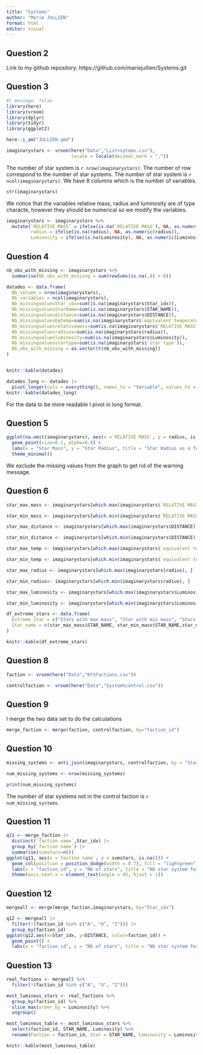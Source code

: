 ```yaml
---
title: "Systems"
author: "Marie JULLIEN"
format: html
editor: visual
---
```


## Question 2
Link to my github repository: https://github.com/mariejullien/Systems.git

## Question 3
```r
#| message: false
library(here)
library(vroom)
library(dplyr)
library(tidyr)
library(ggplot2)
```

```r
here::i_am("JULLIEN.qmd")
```


```r
imaginarystars <- vroom(here("Data","List+sytems.csv"),
                        locale = locale(decimal_mark = ","))
```
The number of star system is `r nrow(imaginarystars)`.
The number of row correspond to the number of star systems. 
The number of star system is `r ncol(imaginarystars)`.
We have 8 columns which is the number of variables. 

```r
str(imaginarystars)
```

We notice that the variables relative mass, radius and luminosity are of type characte, however they should be numerical so we modify the variables. 

```r
imaginarystars <- imaginarystars %>%
  mutate(`RELATIVE MASS` = ifelse(is.na(`RELATIVE MASS`), NA, as.numeric(`RELATIVE MASS`)),
         radius = ifelse(is.na(radius), NA, as.numeric(radius)),
         Luminosity = ifelse(is.na(Luminosity), NA, as.numeric(Luminosity)))

```

## Question 4
```r
nb_obs_with_missing <- imaginarystars %>%
  summarise(Nb_obs_with_missing = sum(rowSums(is.na(.)) > 0))

datades <- data.frame(
  Nb_column = nrow(imaginarystars),
  Nb_variables = ncol(imaginarystars),
  Nb_missingvaluesStar_idx=sum(is.na(imaginarystars$Star_idx)),
  Nb_missingvaluesStarName=sum(is.na(imaginarystars$STAR_NAME)),
  Nb_missingvaluesdistance=sum(is.na(imaginarystars$DISTANCE)),
  Nb_missingvaluesEqtemp=sum(is.na(imaginarystars$`equivalent temperature`)),
  Nb_missingvaluesrelativemass=sum(is.na(imaginarystars$`RELATIVE MASS`)),
  Nb_missingvaluesradiusx=sum(is.na(imaginarystars$radius)),
  Nb_missingvaluesluminosity=sum(is.na(imaginarystars$Luminosity)),
  Nb_missingvaluesstartype=sum(is.na(imaginarystars$`star type`)),
  Nb_obs_with_missing = as.vector(t(nb_obs_with_missing))
)


knitr::kable(datades)

```
```r
datades_long <- datades |>
  pivot_longer(cols = everything(), names_to = "Variable", values_to = "Value")
knitr::kable(datades_long)
```
For the data to be more readable I pivot in long format. 


## Question 5
```r
ggplot(na.omit(imaginarystars), aes(x =`RELATIVE MASS`, y = radius, is.na())) +
  geom_point(size=0.1, alpha=0.8) +  
  labs(x = "Star Mass", y = "Star Radius", title = "Star Radius as a function of Mass") +
  theme_minimal()
```

We exclude the missing values from the graph to get rid of the warning message. 

## Question 6


```r
star_max_mass <- imaginarystars[which.max(imaginarystars$`RELATIVE MASS`), ]

star_min_mass <- imaginarystars[which.min(imaginarystars$`RELATIVE MASS`), ]

star_max_distance <- imaginarystars[which.max(imaginarystars$DISTANCE), ]

star_min_distance <- imaginarystars[which.min(imaginarystars$DISTANCE), ]

star_max_temp <- imaginarystars[which.max(imaginarystars$`equivalent temperature`), ]

star_min_temp <- imaginarystars[which.min(imaginarystars$`equivalent temperature`), ]

star_max_radius <- imaginarystars[which.max(imaginarystars$radius), ]

star_min_radius<- imaginarystars[which.min(imaginarystars$radius), ]

star_max_luminosity <- imaginarystars[which.max(imaginarystars$Luminosity), ]

star_min_luminosity <- imaginarystars[which.min(imaginarystars$Luminosity), ]

```


```r
df_extreme_stars <- data.frame(
  Extreme_star = c("Stars with max mass", "Star with min mass", "Stars with max distance", "Stars with min distance", "Star max temp","Star min temp","Stars max radius", "Stars min radius", "Star max luminosity", "Stars min luminosity"),
  Star_name = c(star_max_mass$STAR_NAME, star_min_mass$STAR_NAME,star_max_distance$STAR_NAME, star_min_distance$STAR_NAME, star_max_temp$STAR_NAME, star_min_temp$STAR_NAME, star_max_radius$STAR_NAME, star_min_radius$STAR_NAME, star_max_luminosity$STAR_NAME, star_min_luminosity$STAR_NAME )
)

knitr::kable(df_extreme_stars)


```

## Question 8
```r
faction <- vroom(here("Data","bt%factions.csv"))
```
```r
controlfaction <- vroom(here("Data","System%control.csv"))
```
## Question 9
I merge the two data set to do the calculations 
```r
merge_faction <- merge(faction, controlfaction, by="faction_id")

```

## Question 10
```r
missing_systems <- anti_join(imaginarystars, controlfaction, by = "Star_idx")

num_missing_systems <- nrow(missing_systems)

print(num_missing_systems)

```
The number of star systems not in the control faction is `r num_missing_systems`.


## Question 11
```r
q11 <- merge_faction |>
  distinct(`faction name`,Star_idx) |>
  group_by(`faction name`) |>
  summarise(sumstars=n())
ggplot(q11, aes(x =`faction name`, y = sumstars, is.na())) +
  geom_col(position = position_dodge(width = 0.7), fill = "lightgreen") +  
  labs(x = "faction_id", y = "Nb of stars", title = "Nb star system for each faction") +
  theme(axis.text.x = element_text(angle = 45, hjust = 1))
```

## Question 12

```r
mergeall <- merge(merge_faction,imaginarystars, by="Star_idx")
```


```r
q12 <- mergeall |>
  filter(!(faction_id %in% c("A", "U", "I"))) |>
  group_by(faction_id) 
ggplot(q12,aes(x=Star_idx, y=DISTANCE, color=faction_id)) + 
  geom_point() +  
  labs(x = "faction_id", y = "Nb of stars", title = "Nb star system for each faction") 
```
## Question 13
```r
real_factions <- mergeall %>%
  filter(!(faction_id %in% c("A", "U", "I")))

most_luminous_stars <- real_factions %>%
  group_by(faction_id) %>%
  slice_max(order_by = Luminosity) %>%
  ungroup()

most_luminous_table <- most_luminous_stars %>%
  select(faction_id, STAR_NAME, Luminosity) %>%
  rename(Faction = faction_id, Star = STAR_NAME, Luminosity = Luminosity)

knitr::kable(most_luminous_table)

```




